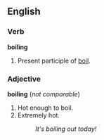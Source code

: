 ==English==

===Verb===
'''boiling'''

# Present participle of [[boil]].

===Adjective===
'''boiling''' (''not comparable'')

# Hot enough to boil.
# Extremely hot.
#: ''It's boiling out today!''